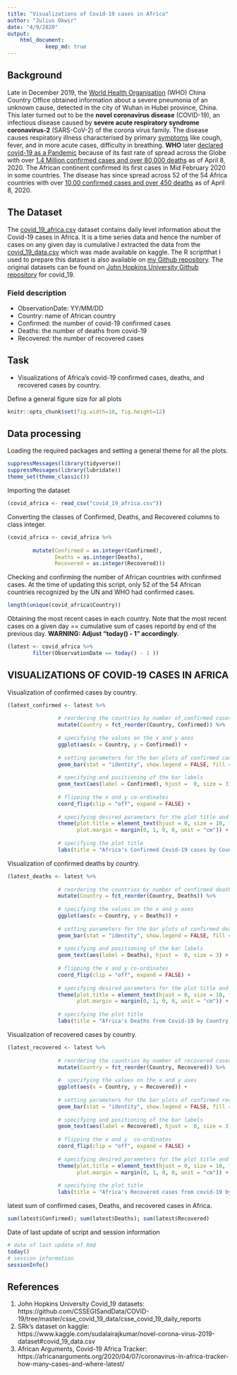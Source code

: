 ```yaml
---
title: "Visualizations of Covid-19 cases in Africa"
author: "Julius Okwir"
date: "4/9/2020"
output:
    html_document:
            keep_md: true
---
```


## Background
Late in December 2019, the [World Health Organisation](https://www.who.int/emergencies/diseases/novel-coronavirus-2019/events-as-they-happen) (WHO) China Country Office obtained information about a severe pneumonia of an unknown cause, detected in the city of Wuhan in Hubei province, China. This later turned out to be the **novel coronavirus disease** (COVID-19), an infectious disease caused by **severe acute respiratory syndrome coronavirus-2** (SARS-CoV-2) of the corona virus family. The disease causes respiratory illness characterised by primary [symptoms](https://www.cdc.gov/coronavirus/2019-ncov/symptoms-testing/symptoms.html) like cough, fever, and in more acute cases, difficulty in breathing. **WHO** later [declared covid-19 as a Pandemic](https://time.com/5791661/who-coronavirus-pandemic-declaration/) because of its fast rate of spread across the Globe with over [1.4 Million confirmed cases and over 80,000 deaths](https://coronavirus.jhu.edu/map.html) as of April 8, 2020. The African continent confirmed its first cases in Mid February 2020 in some countries. The disease has since spread across 52 of the 54 Africa countries with over [10,00 confirmed cases and over 450 deaths](https://africanarguments.org/2020/04/07/coronavirus-in-africa-tracker-how-many-cases-and-where-latest/) as of April 8, 2020. 

## The Dataset
The [covid_19_africa.csv](https://github.com/ju-ok/Covid-19-Africa.git) dataset contains daily level information about the Covid-19 cases in Africa.
It is a time series data and hence the number of cases on any given day is cumulative.I extracted the data from the [covid_19_data.csv](https://www.kaggle.com/sudalairajkumar/novel-corona-virus-2019-dataset#covid_19_data.csv) which was made available on kaggle. The R scriptthat I used to prepare this dataset is also available on [my Github repository](https://github.com/ju-ok/Covid-19-Africa.git). The original datasets can be found on [John Hopkins University Github repository](https://github.com/CSSEGISandData/COVID-19/tree/master/csse_covid_19_data/csse_covid_19_daily_reports) for covid_19. 

### Field description
- ObservationDate: YY/MM/DD
- Country: name of African country
- Confirmed: the number of covid-19 confirmed cases
- Deaths:  the number of deaths from covid-19
- Recovered: the number of recovered cases

## Task
- Visualizations of Africa’s covid-19 confirmed cases, deaths, and recovered cases by country. 

Define a general figure size for all plots
```r
knitr::opts_chunk$set(fig.width=10, fig.height=12) 
```

## Data processing
Loading the required packages and setting a general theme for all the plots.
```r
suppressMessages(library(tidyverse))
suppressMessages(library(lubridate))
theme_set(theme_classic())
```

Importing the dataset
```r
(covid_africa <- read_csv("covid_19_africa.csv"))
```

Converting the classes of Confirmed, Deaths, and Recovered columns to class integer.
```r
(covid_africa <- covid_africa %>%
        
        mutate(Confirmed = as.integer(Confirmed), 
               Deaths = as.integer(Deaths),
               Recovered = as.integer(Recovered)))
```


Checking and confirming the number of African countries with confirmed cases. 
At the time of updating this script, only 52 of the 54 African countries recognized by the UN and WHO had confirmed cases.
```r
length(unique(covid_africa$Country))
```

Obtaining the most recent cases in each country. 
Note that the most recent cases on a given day == cumulative sum of cases reportd by end of the previous day. **WARNING: Adjust "today() - 1" accordingly.**
```r
(latest <- covid_africa %>%
        filter(ObservationDate == today() - 1 ))
```

## VISUALIZATIONS OF COVID-19 CASES IN AFRICA
Visualization of confirmed cases by country.
```r
(latest_confirmed <- latest %>%
                
                # reordering the countries by number of confirmed cases i.e highest to lowest
                mutate(Country = fct_reorder(Country, Confirmed)) %>%
                
                # specifying the values on the x and y axes 
                ggplot(aes(x = Country, y = Confirmed)) +
                
                # setting parameters for the bar plots of confirmed cases by country
                geom_bar(stat = "identity", show.legend = FALSE, fill = "orange", width = 0.6) + 
                
                # specifying and positioning of the bar labels
                geom_text(aes(label = Confirmed), hjust =  0, size = 3) +
                
                # flipping the x and y co-ordinates
                coord_flip(clip = "off", expand = FALSE) +
                
                # specifying desired parameters for the plot title and margin
                theme(plot.title = element_text(hjust = 0, size = 10, face = "bold"),
                      plot.margin = margin(0, 1, 0, 0, unit = "cm")) +
                
                # specifying the plot title
                labs(title = "Africa's Confirmed Covid-19 cases by Country. 2020-04-09"))
```

Visualization of confirmed deaths by country.
```r
(latest_deaths <- latest %>%
                
                # reordering the countries by number of confirmed deaths i.e highest to lowest
                mutate(Country = fct_reorder(Country, Deaths)) %>%
                
                # specifying the values on the x and y axes 
                ggplot(aes(x = Country, y = Deaths)) +
                
                # setting parameters for the bar plots of confirmed deaths by country
                geom_bar(stat = "identity", show.legend = FALSE, fill = "red", width = 0.6) +
                
                # specifying and positioning of the bar labels
                geom_text(aes(label = Deaths), hjust =  0, size = 3) +
                
                # flipping the x and y co-ordinates
                coord_flip(clip = "off", expand = FALSE) +
                
                # specifying desired parameters for the plot title and margin
                theme(plot.title = element_text(hjust = 0, size = 10, face = "bold"),
                      plot.margin = margin(0, 1, 0, 0, unit = "cm")) +
                
                # specifying the plot title
                labs(title = "Africa's Deaths from Covid-19 by Country. 2020-04-09"))

```

Visualization of recovered cases by country.
```r
(latest_recovered <- latest %>%
                
                # reordering the countries by number of recovered cases i.e highest to lowest
                mutate(Country = fct_reorder(Country, Recovered)) %>%
                
                #  specifying the values on the x and y axes 
                ggplot(aes(x = Country, y = Recovered)) +
                
                # setting parameters for the bar plots of confirmed recoveries by country
                geom_bar(stat = "identity", show.legend = FALSE, fill = "green", width = 0.6) + 
                
                # specifying and positioning of the bar labels
                geom_text(aes(label = Recovered), hjust =  0, size = 3) +
                
                # flipping the x and y  co-ordinates
                coord_flip(clip = "off", expand = FALSE) +
                
                # specifying desired parameters for the plot title and margin
                theme(plot.title = element_text(hjust = 0, size = 10, face = "bold"),
                      plot.margin = margin(0, 1, 0, 0, unit = "cm")) +
                
                # specifying the plot title
                labs(title = "Africa's Recovered cases from covid-19 by Country. 2020-04-09"))
```

latest sum of confirmed cases, Deaths, and recovered cases in Africa.
```r
sum(latest$Confirmed); sum(latest$Deaths); sum(latest$Recovered)
```

Date of last update of script and session information
```r
# date of last update of Rmd
today()
# session information
sessionInfo()
```

## References
1. John Hopkins University Covid_19 datasets: 
https://github.com/CSSEGISandData/COVID-19/tree/master/csse_covid_19_data/csse_covid_19_daily_reports
2. SRk's dataset on kaggle: https://www.kaggle.com/sudalairajkumar/novel-corona-virus-2019-dataset#covid_19_data.csv
3. African Arguments, Covid-19 Africa Tracker: 
https://africanarguments.org/2020/04/07/coronavirus-in-africa-tracker-how-many-cases-and-where-latest/












